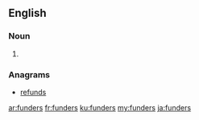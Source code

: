 ==English==

===Noun===
{{head|en|plural}}

# {{plural of|funder|lang=en}}

===Anagrams===
* [[refunds#English|refunds]]

[[ar:funders]]
[[fr:funders]]
[[ku:funders]]
[[my:funders]]
[[ja:funders]]
